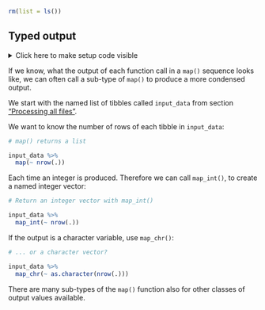 ```r
rm(list = ls())
```


## Typed output



<details><summary>Click here to make setup code visible</summary>
```r
### Typed output

```
```r
library(tidyverse)
library(here)

dict <- readxl::read_excel(here("data/cities.xlsx"))

input_data <-
  dict %>%
  select(city_code, weather_filename) %>%
  deframe() %>%
  map(~ readxl::read_excel(here(.)))
```
</details>

If we know, what the output of each function call in a `map()` sequence looks like, we can often call a sub-type of `map()` to produce a more condensed output.

We start with the named list of tibbles called `input_data` from section ["Processing all files"](#map).

We want to know the number of rows of each tibble in `input_data`:

```r
# map() returns a list
```
```r
input_data %>%
  map(~ nrow(.))
```

Each time an integer is produced.
Therefore we can call `map_int()`, to create a named integer vector:

```r
# Return an integer vector with map_int()
```
```r
input_data %>%
  map_int(~ nrow(.))
```

If the output is a character variable, use `map_chr()`:

```r
# ... or a character vector?
```
```r
input_data %>%
  map_chr(~ as.character(nrow(.)))
```

There are many sub-types of the `map()` function also for other classes of output values available.
